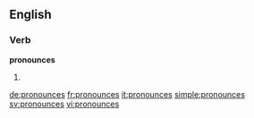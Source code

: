==English==

===Verb===
'''pronounces'''

# {{third-person singular of|pronounce}}

[[de:pronounces]]
[[fr:pronounces]]
[[it:pronounces]]
[[simple:pronounces]]
[[sv:pronounces]]
[[vi:pronounces]]